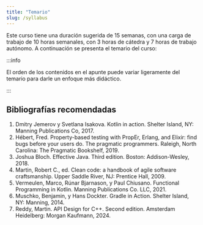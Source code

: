```yaml
---
title: "Temario"
slug: /syllabus
---
```


Este curso tiene una duración sugerida de 15 semanas, con una carga de trabajo de 10 horas semanales, con 3 horas de cátedra y 7 horas de trabajo autónomo. A continuación se presenta el temario del curso:

<Syllabus />

:::info

El orden de los contenidos en el apunte puede variar ligeramente del temario para darle un enfoque más didáctico.

:::

## Bibliografías recomendadas

1. Dmitry Jemerov y Svetlana Isakova. Kotlin in action. Shelter Island, NY: Manning Publications Co, 2017.
2. Hébert, Fred. Property-based testing with PropEr, Erlang, and Elixir: find bugs before your users do. The pragmatic programmers. Raleigh, North Carolina: The Pragmatic Bookshelf, 2019.
3. Joshua Bloch. Effective Java. Third edition. Boston: Addison-Wesley, 2018.
4. Martin, Robert C., ed. Clean code: a handbook of agile software craftsmanship. Upper Saddle River, NJ: Prentice Hall, 2009.
5. Vermeulen, Marco, Rúnar Bjarnason, y Paul Chiusano. Functional Programming in Kotlin. Manning Publications Co. LLC, 2021.
6. Muschko, Benjamin, y Hans Dockter. Gradle in Action. Shelter Island, NY: Manning, 2014.
7. Reddy, Martin. API Design for C++. Second edition. Amsterdam Heidelberg: Morgan Kaufmann, 2024.
